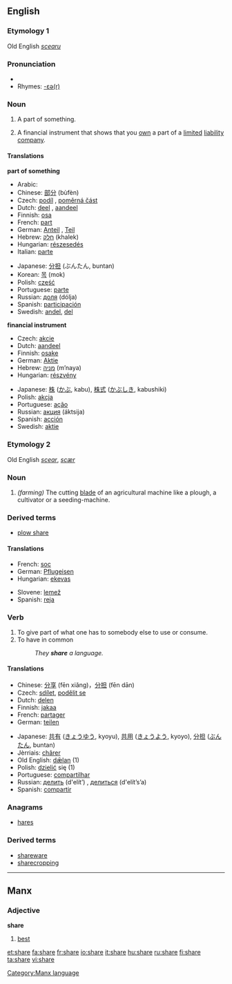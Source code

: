 ==English==

{{rank|class|century|sorry|986|share|working|breath|camp}}

===Etymology 1===
Old English ''[[scearu]]''

===Pronunciation===
*{{audio|en-us-share.ogg|Audio (US)}}
*Rhymes: [[Rhymes:English:-ɛə(r)|-ɛə(r)]]

===Noun===
{{en-noun}}

# A part of something.
# {{finance}} A financial instrument that shows that you [[own]] a part of a [[limited]] [[liability]] [[company]].

====Translations====
'''part of something'''
{{top}}
*Arabic: {{ARchar|[[نصيب]]}} {{IPAchar|(naʂíb)}} {{m}}
*Chinese: [[部分]] (bùfèn)
*Czech: [[podíl]] {{m}}, [[poměrná část]] {{f}}
*Dutch: [[deel]] {{n}}, [[aandeel]] {{n}}
*Finnish: [[osa#Finnish|osa]]
*French: [[part#French|part]] {{f}}
*German: [[Anteil]] {{m}}, [[Teil]] {{m}}
*Hebrew: [[חלק]] (khalek) {{m}}
*Hungarian: [[részesedés]]
*Italian: [[parte#Italian|parte]] {{f}}
{{mid}}
*Japanese: [[分担]] (ぶんたん, buntan)
*Korean: [[목]] (mok)
*Polish: [[część]] {{f}}
*Portuguese: [[parte#Portuguese|parte]] {{f}}
*Russian: [[доля]] (dólja) {{f}}
*Spanish: [[participación]] {{f}}
*Swedish: [[andel]], [[del#Swedish|del]]
{{bottom}}

'''financial instrument'''
{{top}}
*Czech: [[akcie]] {{f}}
*Dutch: [[aandeel]] {{n}}
*Finnish: [[osake]]
*German: [[Aktie]] {{f}}
*Hebrew: [[מניה]] (m’naya) {{f}}
*Hungarian: [[részvény]]
{{mid}}
*Japanese: [[株]] ([[かぶ]], kabu), [[株式]] ([[かぶしき]], kabushiki)
*Polish: [[akcja]] {{f}}
*Portuguese: [[ação]] {{f}}
*Russian: [[акция]] (áktsija) {{f}}
*Spanish: [[acción]] {{f}}
*Swedish: [[aktie]]
{{bottom}}

===Etymology 2===
Old English ''[[scear]]'', ''[[scær]]''

===Noun===
{{en-noun}}

# ''(farming)'' The cutting [[blade]] of an agricultural machine like a plough, a cultivator or a seeding-machine.

===Derived terms===
*[[plow share]]

====Translations====
{{top}}
*French: [[soc]] {{m}}
*German: [[Pflugeisen]] {{n}}
*Hungarian: [[eke]][[vas]]
{{mid}}
*Slovene: [[lemež]] {{m}}
*Spanish: [[reja]] {{f}}
{{bottom}}

===Verb===
{{en-verb|shar|ing}}

#To give part of what one has to somebody else to use or consume.
#To have in common
#:''They '''share''' a language.''

====Translations====
{{top}}
*Chinese: [[分享]] (fēn xiǎng)，[[分担]] (fēn dān)
*Czech: [[sdílet]], [[podělit se]]
*Dutch: [[delen]]
*Finnish: [[jakaa]]
*French: [[partager]]
*German: [[teilen]]
{{mid}}
*Japanese: [[共有]] ([[きょうゆう]], kyoyu), [[共用]] ([[きょうよう]], kyoyo), [[分担]] ([[ぶんたん]], buntan)
*Jèrriais: [[chârer]]
*Old English: [[dælan|dǣlan]] (1)
*Polish: [[dzielić]] się (1)
*Portuguese: [[compartilhar]]
*Russian: [[делить]] (d'elít’) {{impf}}, [[делиться]] (d'elít’s’a) {{impf}}
*Spanish: [[compartir]]
{{bottom}}

===Anagrams===
*[[hares]]

===Derived terms===
*[[shareware]]
*[[sharecropping]]

----

==Manx==
===Adjective===
'''share'''

# [[best]]


[[Category:Manx language]]

[[et:share]]
[[fa:share]]
[[fr:share]]
[[io:share]]
[[it:share]]
[[hu:share]]
[[ru:share]]
[[fi:share]]
[[ta:share]]
[[vi:share]]